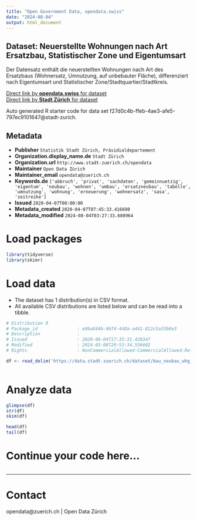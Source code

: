 ```yaml
---
title: "Open Government Data, opendata.swiss"
date: "2024-08-04"
output: html_document
---
```


## Dataset: Neuerstellte Wohnungen nach Art Ersatzbau, Statistischer Zone und Eigentumsart

Der Datensatz enthält die neuerstellten Wohnungen nach Art des Ersatzbaus (Wohnersatz, Umnutzung, auf unbebauter Fläche), differenziert nach Eigentumsart und Statistischer Zone/Stadtquartier/Stadtkreis.

[Direct link by **opendata.swiss** for dataset](https://opendata.swiss/de/dataset/neuerstellte-wohnungen-nach-art-ersatzbau-statistischer-zone-und-eigentumsgruppe-seit-2000)<br>
[Direct link by **Stadt Zürich** for dataset](https://data.stadt-zuerich.ch/dataset/bau_neubau_whg_ersatzbauart_eigentumsgruppe_statzone_seit2000_od5324)

Auto generated R starter code for data set f27d0c4b-ffeb-4ae3-afe5-797ec9101647@stadt-zurich.

## Metadata

- **Publisher** `Statistik Stadt Zürich, Präsidialdepartement`
- **Organization.display_name.de** `Stadt Zürich`
- **Organization.url** `http://www.stadt-zuerich.ch/opendata`
- **Maintainer** `Open Data Zürich`
- **Maintainer_email** `opendata@zuerich.ch`
- **Keywords.de** `['abbruch', 'privat', 'sachdaten', 'gemeinnuetzig', 'eigentum', 'neubau', 'wohnen', 'umbau', 'ersatzneubau', 'tabelle', 'umnutzung', 'wohnung', 'erneuerung', 'wohnersatz', 'sasa', 'zeitreihe']`
- **Issued** `2020-04-07T00:00:00`
- **Metadata_created** `2020-04-07T07:45:33.416690`
- **Metadata_modified** `2024-08-04T03:27:33.680964`


# Load packages

```r

library(tidyverse)
library(skimr)

```

# Load data

-   The dataset has 1 distribution(s) in CSV format.
-   All available CSV distributions are listed below and can be read into a tibble.

```r

# Distribution 0
# Package_id               : e9ba844b-96f4-440a-a441-812c5a33b0e3
# Description              : 
# Issued                   : 2020-06-04T17:35:31.428347
# Modified                 : 2024-03-08T20:53:34.556602
# Rights                   : NonCommercialAllowed-CommercialAllowed-ReferenceNotRequired

df <- read_delim('https://data.stadt-zuerich.ch/dataset/bau_neubau_whg_ersatzbauart_eigentumsgruppe_statzone_seit2000_od5324/download/BAU532OD5324.csv')



```

# Analyze data

```r

glimpse(df)
str(df)
skim(df)

head(df)
tail(df)

```

# Continue your code here...

```r

```

------------------------------------------------------------------------

# Contact

opendata@zuerich.ch | Open Data Zürich
